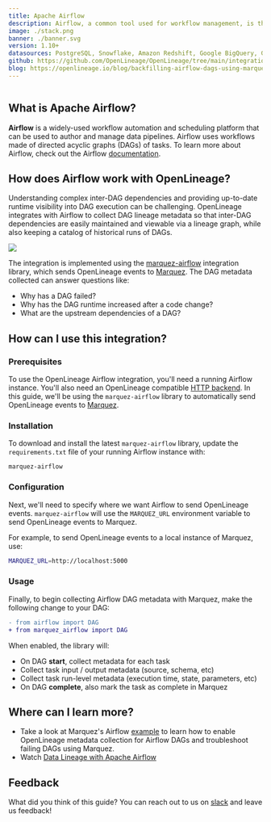 ```yaml
---
title: Apache Airflow
description: Airflow, a common tool used for workflow management, is the foundation of many data pipelines. Enabling OpenLineage in Apache Airflow automatically tracks metadata about jobs and datasets as DAGs execute.
image: ./stack.png
banner: ./banner.svg
version: 1.10+
datasources: PostgreSQL, Snowflake, Amazon Redshift, Google BigQuery, Great Expectations
github: https://github.com/OpenLineage/OpenLineage/tree/main/integration/airflow
blog: https://openlineage.io/blog/backfilling-airflow-dags-using-marquez/
---
```


```toc
```

## What is Apache Airflow?

**Airflow** is a widely-used workflow automation and scheduling platform that can be used to author and manage data pipelines. Airflow uses workflows made of directed acyclic graphs (DAGs) of tasks. To learn more about Airflow, check out the Airflow [documentation](https://airflow.apache.org/docs/apache-airflow/stable/index.html).

## How does Airflow work with OpenLineage?

Understanding complex inter-DAG dependencies and providing up-to-date runtime visibility into DAG execution can be challenging. OpenLineage integrates with Airflow to collect DAG lineage metadata so that inter-DAG dependencies are easily maintained and viewable via a lineage graph, while also keeping a catalog of historical runs of DAGs.

<img class="m-12" src="./af-schematic.svg" />

The integration is implemented using the [marquez-airflow](https://pypi.org/project/marquez-airflow)  integration library, which sends OpenLineage events to [Marquez](https://marquezproject.ai). The DAG metadata collected can answer questions like:

* Why has a DAG failed?
* Why has the DAG runtime increased after a code change?
* What are the upstream dependencies of a DAG?


## How can I use this integration?

### Prerequisites

To use the OpenLineage Airflow integration, you'll need a running Airflow instance. You'll also need an OpenLineage compatible [HTTP backend](https://github.com/OpenLineage/OpenLineage#scope). In this guide, we'll be using the `marquez-airflow` library to automatically send OpenLineage events to [Marquez](https://marquezproject.ai).

### Installation

To download and install the latest `marquez-airflow` library, update the `requirements.txt` file of your running Airflow instance with: 

```
marquez-airflow
```

### Configuration

Next, we'll need to specify where we want Airflow to send OpenLineage events. `marquez-airflow` will use the `MARQUEZ_URL` environment variable to send OpenLineage events to Marquez.

For example, to send OpenLineage events to a local instance of Marquez, use:

```bash
MARQUEZ_URL=http://localhost:5000
```

### Usage

Finally, to begin collecting Airflow DAG metadata with Marquez, make the following change to your DAG:

```diff
- from airflow import DAG
+ from marquez_airflow import DAG
```

When enabled, the library will:

* On DAG **start**, collect metadata for each task
* Collect task input / output metadata (source, schema, etc)
* Collect task run-level metadata (execution time, state, parameters, etc)
* On DAG **complete**, also mark the task as complete in Marquez

## Where can I learn more?

* Take a look at Marquez's Airflow [example](https://github.com/MarquezProject/marquez/tree/main/examples/airflow) to learn how to enable OpenLineage metadata collection for Airflow DAGs and troubleshoot failing DAGs using Marquez.
* Watch [Data Lineage with Apache Airflow](https://www.youtube.com/watch?v=dfRetdg9444)

## Feedback

What did you think of this guide? You can reach out to us on [slack](http://bit.ly/OpenLineageSlack) and leave us feedback!  


